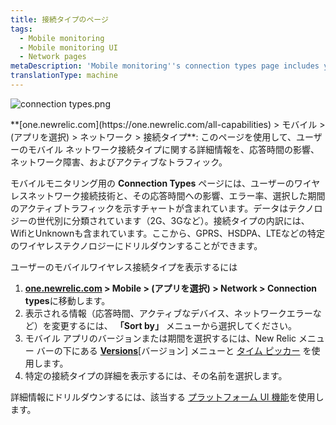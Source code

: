 ```yaml
---
title: 接続タイプのページ
tags:
  - Mobile monitoring
  - Mobile monitoring UI
  - Network pages
metaDescription: 'Mobile monitoring''s connection types page includes your mobile wireless connection types and their response time, network failure rate, and traffic.'
translationType: machine
---
```



<img
  title="connection types.png"
  alt="connection types.png"
  src={mobileConnectionTypesSummary}
/>

<figcaption>
  **[one.newrelic.com](https://one.newrelic.com/all-capabilities) > モバイル > (アプリを選択) > ネットワーク > 接続タイプ**: このページを使用して、ユーザーのモバイル ネットワーク接続タイプに関する詳細情報を、応答時間の影響、ネットワーク障害、およびアクティブなトラフィック。
</figcaption>

モバイルモニタリング用の **Connection Types** ページには、ユーザーのワイヤレスネットワーク接続技術と、その応答時間への影響、エラー率、選択した期間のアクティブトラフィックを示すチャートが含まれています。データはテクノロジーの世代別に分類されています（2G、3Gなど）。接続タイプの内訳には、WifiとUnknownも含まれています。ここから、GPRS、HSDPA、LTEなどの特定のワイヤレステクノロジーにドリルダウンすることができます。

ユーザーのモバイルワイヤレス接続タイプを表示するには

1. **[one.newrelic.com](https://one.newrelic.com/all-capabilities) > Mobile > (アプリを選択) > Network > Connection types**に移動します。
2. 表示される情報（応答時間、アクティブなデバイス、ネットワークエラーなど）を変更するには、 **「Sort by」** メニューから選択してください。
3. モバイル アプリのバージョンまたは期間を選択するには、New Relic メニュー バーの下にある [**Versions**](/docs/mobile-apps/versions)\[バージョン] メニューと [タイム ピッカー](/docs/query-your-data/explore-query-data/dashboards/manage-your-dashboard/#dash-time-picker) を使用します。
4. 特定の接続タイプの詳細を表示するには、その名前を選択します。

詳細情報にドリルダウンするには、該当する [プラットフォーム UI 機能](/docs/new-relic-solutions/new-relic-one/introduction-new-relic-platform)を使用します。